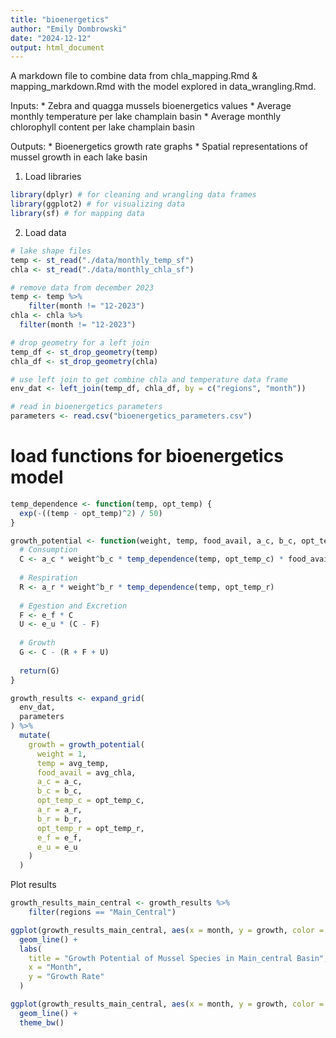```yaml
---
title: "bioenergetics"
author: "Emily Dombrowski"
date: "2024-12-12"
output: html_document
---
```


A markdown file to combine data from chla_mapping.Rmd & mapping_markdown.Rmd with the model explored in data_wrangling.Rmd.

Inputs: 
* Zebra and quagga mussels bioenergetics values
* Average monthly temperature per lake champlain basin
* Average monthly chlorophyll content per lake champlain basin

Outputs: 
* Bioenergetics growth rate graphs
* Spatial representations of mussel growth in each lake basin

1. Load libraries
```r
library(dplyr) # for cleaning and wrangling data frames
library(ggplot2) # for visualizing data
library(sf) # for mapping data
```

2. Load data
```r
# lake shape files
temp <- st_read("./data/monthly_temp_sf")
chla <- st_read("./data/monthly_chla_sf")

# remove data from december 2023
temp <- temp %>%
    filter(month != "12-2023") 
chla <- chla %>%
  filter(month != "12-2023")

# drop geometry for a left join
temp_df <- st_drop_geometry(temp)
chla_df <- st_drop_geometry(chla)

# use left join to get combine chla and temperature data frame
env_dat <- left_join(temp_df, chla_df, by = c("regions", "month")) 

# read in bioenergetics parameters
parameters <- read.csv("bioenergetics_parameters.csv")
```

# load functions for bioenergetics model
```r
temp_dependence <- function(temp, opt_temp) {
  exp(-((temp - opt_temp)^2) / 50)
}

growth_potential <- function(weight, temp, food_avail, a_c, b_c, opt_temp_c, a_r, b_r, opt_temp_r, e_f, e_u) {
  # Consumption
  C <- a_c * weight^b_c * temp_dependence(temp, opt_temp_c) * food_avail
  
  # Respiration
  R <- a_r * weight^b_r * temp_dependence(temp, opt_temp_r)
  
  # Egestion and Excretion
  F <- e_f * C
  U <- e_u * (C - F)
  
  # Growth
  G <- C - (R + F + U)
  
  return(G)
}

```

```r
growth_results <- expand_grid(
  env_dat, 
  parameters
) %>% 
  mutate(
    growth = growth_potential(
      weight = 1,
      temp = avg_temp, 
      food_avail = avg_chla, 
      a_c = a_c, 
      b_c = b_c, 
      opt_temp_c = opt_temp_c, 
      a_r = a_r, 
      b_r = b_r, 
      opt_temp_r = opt_temp_r, 
      e_f = e_f, 
      e_u = e_u
    )
  )

```

Plot results
```r
growth_results_main_central <- growth_results %>%
    filter(regions == "Main_Central")

ggplot(growth_results_main_central, aes(x = month, y = growth, color = mussel)) +
  geom_line() +
  labs(
    title = "Growth Potential of Mussel Species in Main_central Basin",
    x = "Month",
    y = "Growth Rate"
  ) 

ggplot(growth_results_main_central, aes(x = month, y = growth, color = mussel, group = mussel)) + 
  geom_line() + 
  theme_bw()
```
